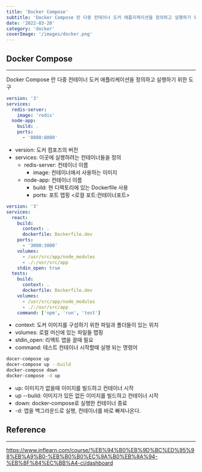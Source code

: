 ```yaml
---
title: 'Docker Compose'
subtitle: 'Docker Compose 란 다중 컨테이너 도커 애플리케이션을 정의하고 실행하기 위한 도구'
date: '2022-03-20'
category: 'docker'
coverImage: '/images/docker.png'
---
```


## Docker Compose

---

Docker Compose 란 다중 컨테이너 도커 애플리케이션을 정의하고 실행하기 위한 도구

```yml
version: '3'
services:
  redis-server:
    image: 'redis'
  node-app:
    build: .
    ports:
      - '8080:8080'
```

- version: 도커 컴포즈의 버전
- services: 이곳에 실행하려는 컨테이너들을 정의
  - redis-server: 컨테이너 이름
    - image: 컨테이너에서 사용하는 이미지
  - node-app: 컨테이너 이름
    - build: 현 디렉토리에 있는 Dockerfile 사용
    - ports: 포트 맵핑 &lt;로컬 포트:컨테이너포트&gt;

```yml
version: '3'
services:
  react:
    build:
      context: .
      dockerfile: Dockerfile.dev
    ports:
      - '3000:3000'
    volumes:
      - /usr/src/app/node_modules
      - ./:/usr/src/app
    stdin_open: true
  tests:
    build:
      context: .
      dockerfile: Dockerfile.dev
    volumes:
      - /usr/src/app/node_modules
      - ./:/usr/src/app
    command: ['npm', 'run', 'test']
```

- context: 도커 이미지를 구성하기 위한 파일과 폴더들이 있는 위치
- volumes: 로컬 머신에 있는 파일들 맵핑
- stdin_open: 리액트 앱을 끌때 필요
- command: 테스트 컨테이너 시작할때 실행 되는 명령어

```bash
docer-compose up
docer-compose up --build
docker-compose down
docker-compose -d up
```

- up: 이미지가 없을때 이미지를 빌드하고 컨테이너 시작
- up --build: 이미지가 있든 없든 이미지를 빌드하고 컨테이너 시작
- down: docker-compose로 실행한 컨테이너 종료
- -d: 앱을 백그라운드로 실행, 컨테이너를 바로 빠져나온다.

## Reference

---

https://www.inflearn.com/course/%EB%94%B0%EB%9D%BC%ED%95%98%EB%A9%B0-%EB%B0%B0%EC%9A%B0%EB%8A%94-%EB%8F%84%EC%BB%A4-ci/dashboard
